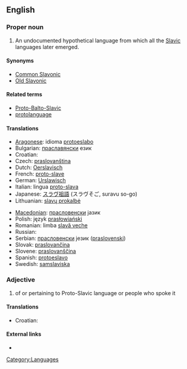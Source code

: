 ==English==

{{wikipedia}}

===Proper noun===
{{en-proper noun|sg=[[proto|Proto]]-[[Slavic]]}}

# An undocumented hypothetical language from which all the [[Slavic]] languages later emerged.

====Synonyms====
* [[Common Slavonic]]
* [[Old Slavonic]]

====Related terms====
* [[Proto-Balto-Slavic]]
* [[protolanguage]]

====Translations====
{{trans-top|Proto-Slavic}}
* [[Aragonese]]: idioma [[protoeslabo]] {{m}}
* Bulgarian: [[праславянски]] език {{m}}
* Croatian: {{t|hr|praslavenski jezik|alt=prȁslavēnskī jèzik|m}}
* Czech: [[praslovanština]] {{f}}
* Dutch: [[Oerslavisch]]
* French: [[proto-slave]] {{m}}
* German: [[Urslawisch]] {{n}}
* Italian: lingua [[proto-slava]] {{f}}
* Japanese: [[スラヴ祖語]] (スラヴそご, suravu so-go)
* Lithuanian: [[slavų prokalbė]]
{{trans-mid}}
* [[Macedonian]]: [[прасловенски]] јазик {{m}}
* Polish: język [[prasłowiański]] {{m}}
* Romanian: limba [[slavă veche]] {{f}}
* Russian: {{t|ru|праславянский язык|tr=praslavjánkij jazýk|m}}
* Serbian: [[прасловенски]] језик ([[praslovenski]]) {{m}}
* Slovak: [[praslovančina]] {{f}}
* Slovene: [[praslovanščina]] {{f}}
* Spanish: [[protoeslavo]] {{m}}
* Swedish: [[samslaviska]] {{c}}
{{trans-bottom}}

===Adjective===
{{en-adj|-}}

# of or pertaining to Proto-Slavic language or people who spoke it

====Translations====
{{trans-top|of or pertaining to Proto-Slavic language or people who spoke it}}
* Croatian: {{t|hr|praslavenski|alt=prȁslavēnskī}}
{{trans-mid}}
{{trans-bottom}}

====External links====
* {{pedialite|Proto-Slavic language}}

[[Category:Languages]]